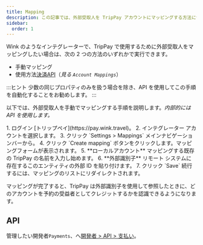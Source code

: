 ```yaml
---
title: Mapping
description: この記事では、外部受取人を TripPay アカウントにマッピングする方法について説明します。
sidebar:
  order: 1
---
```


Wink のようなインテグレーターで、TripPay で使用するために外部受取人をマッピングしたい場合は、次の 2 つの方法のいずれかで実行できます。

* 手動マッピング
* 使用方法[決済API](/developers/apis/#payment-api)（*見る `Account Mappings`*）

:::ヒント
少数の同じプロパティのみを扱う場合を除き、API を使用してこの手順を自動化することをお勧めします。
:::

以下では、外部受取人を手動でマッピングする手順を説明します。*内部的には API を使用します。*

<Steps>
  1. ログイン [トリップペイ](https://pay.wink.travel)。
  2. インテグレーター アカウントを選択します。
  3. クリック `Settings > Mappings` メインナビゲーションバーから。
  4. クリック `Create mapping` ボタンをクリックします。マッピングフォームが表示されます。
  5. **ローカルアカウント** マッピングする既存の TripPay の名前を入力し始めます。
  6. **外部識別子** リモート システムに存在するこのエンティティの外部 ID を貼り付けます。
  7. クリック `Save` 続行するには、マッピングのリストにリダイレクトされます。
</Steps>


マッピングが完了すると、TripPay は外部識別子を使用して参照したときに、どのアカウントを予約の受益者としてクレジットするかを認識できるようになります。

## API

管理したい開発者`Payments`、へ[開発者 > API > 支払い](/developers/apis/#payment-api)。

